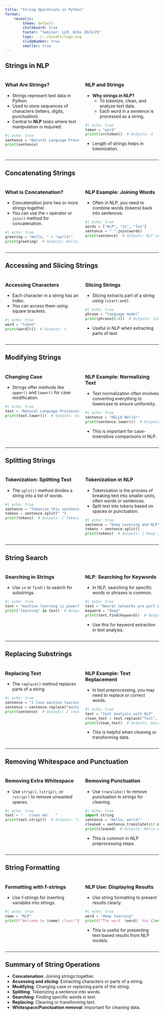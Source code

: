 ```yaml
---
title: "String Operations in Python"
format: 
    revealjs:
        theme: default
        chalkboard: true
        footer: "Seminar: LLM, WiSe 2024/25"
        logo: ../../assets/logo.svg
        slideNumber: true
        smaller: true
---
```


## Strings in NLP

:::{.columns}
::: {.column width="50%"}
### What Are Strings?
- Strings represent text data in Python.
- Used to store sequences of characters (letters, digits, punctuation).
- Central to **NLP** tasks where text manipulation is required.

```python
#| echo: true
sentence = "Natural Language Processing"
print(sentence)
```

:::
::: {.column width="50%" .fragment}
### NLP and Strings
- **Why strings in NLP?**
  - To tokenize, clean, and analyze text data.
  - Each word in a sentence is processed as a string.

```python
#| echo: true
token = "word"
print(len(token))  # Outputs: 4
```
- Length of strings helps in tokenization.
:::
:::

---

## Concatenating Strings

:::{.columns}
::: {.column width="50%"}
### What is Concatenation?
- Concatenation joins two or more strings together.
- You can use the `+` operator or `join()` method for concatenation.

```python
#| echo: true
greeting = "Hello, " + "world!"
print(greeting)  # Outputs: Hello, world!
```

:::
::: {.column width="50%" .fragment}
### NLP Example: Joining Words
- Often in NLP, you need to combine words (tokens) back into sentences.

```python
#| echo: true
words = ["NLP", "is", "fun"]
sentence = " ".join(words)
print(sentence)  # Outputs: NLP is fun
```
:::
:::

---

## Accessing and Slicing Strings

:::{.columns}
::: {.column width="50%"}
### Accessing Characters
- Each character in a string has an index.
- You can access them using square brackets.

```python
#| echo: true
word = "token"
print(word[0])  # Outputs: t
```
:::
::: {.column width="50%" .fragment}
### Slicing Strings
- Slicing extracts part of a string using `[start:end]`.

```python
#| echo: true
phrase = "language model"
print(phrase[0:8])  # Outputs: language
```

- Useful in NLP when extracting parts of text.
:::
:::

---

## Modifying Strings

:::{.columns}
::: {.column width="50%"}
### Changing Case
- Strings offer methods like `upper()` and `lower()` for case modification.

```python
#| echo: true
text = "Natural Language Processing"
print(text.lower())  # Outputs: natural language processing
```

:::
::: {.column width="50%" .fragment}
### NLP Example: Normalizing Text
- Text normalization often involves converting everything to lowercase to ensure uniformity.

```python
#| echo: true
sentence = "HELLO World!"
print(sentence.lower())  # Outputs: hello world!
```

- This is important for case-insensitive comparisons in NLP.
:::
:::

---

## Splitting Strings

:::{.columns}
::: {.column width="50%"}
### Tokenization: Splitting Text
- The `split()` method divides a string into a list of words.

```python
#| echo: true
sentence = "Tokenize this sentence."
tokens = sentence.split(" ")
print(tokens)  # Outputs: ['Tokenize', 'this', 'sentence.']
```
:::
::: {.column width="50%" .fragment}
### Tokenization in NLP
- Tokenization is the process of breaking text into smaller units, often words or sentences.
- Split text into tokens based on spaces or punctuation.

```python
#| echo: true
sentence = "Deep Learning and NLP"
tokens = sentence.split()
print(tokens)  # Outputs: ['Deep', 'Learning', 'and', 'NLP']
```
:::
:::

---

## String Search

:::{.columns}
::: {.column width="50%"}
### Searching in Strings
- Use `in` or `find()` to search for substrings.

```python
#| echo: true
text = "machine learning is powerful"
print("learning" in text)  # Outputs: True
```
:::
::: {.column width="50%" .fragment}
### NLP: Searching for Keywords
- In NLP, searching for specific words or phrases is common.

```python
#| echo: true
text = "Neural networks are part of deep learning"
keyword = "deep"
print(text.find(keyword))  # Outputs: 27 (index position)
```

- Use this for keyword extraction in text analysis.
:::
:::

---

## Replacing Substrings

:::{.columns}
::: {.column width="50%"}
### Replacing Text
- The `replace()` method replaces parts of a string.

```python
#| echo: true
sentence = "I love machine learning"
sentence = sentence.replace("machine", "deep")
print(sentence)  # Outputs: I love deep learning
```
:::
::: {.column width="50%" .fragment}
### NLP Example: Text Replacement
- In text preprocessing, you may need to replace or correct words.

```python
#| echo: true
text = "Text analysis with NLP"
clean_text = text.replace("Text", "Document")
print(clean_text)  # Outputs: Document analysis with NLP
```

- This is helpful when cleaning or transforming data.
:::
:::

---

## Removing Whitespace and Punctuation

:::{.columns}
::: {.column width="50%"}
### Removing Extra Whitespace
- Use `strip()`, `lstrip()`, or `rstrip()` to remove unwanted spaces.

```python
#| echo: true
text = "   clean me!   "
print(text.strip())  # Outputs: "clean me!"
```
:::
::: {.column width="50%" .fragment}
### Removing Punctuation
- Use `translate()` to remove punctuation in strings for cleaning.

```python
#| echo: true
import string
sentence = "Hello, world!"
cleaned = sentence.translate(str.maketrans('', '', string.punctuation))
print(cleaned)  # Outputs: Hello world
```

- This is common in NLP preprocessing steps.
:::
:::

---

## String Formatting

:::{.columns}
::: {.column width="50%"}
### Formatting with f-strings
- Use f-strings for inserting variables into strings.

```python
#| echo: true
name = "NLP"
print(f"Welcome to {name} class!")  # Outputs: Welcome to NLP class!
```
:::
::: {.column width="50%" .fragment}
### NLP Use: Displaying Results
- Use string formatting to present results clearly.

```python
#| echo: true
word = "deep learning"
print(f"The word '{word}' has {len(word)} characters.")
```

- This is useful for presenting text-based results from NLP models.
:::
:::

---

## Summary of String Operations

- **Concatenation**: Joining strings together.
- **Accessing and slicing**: Extracting characters or parts of a string.
- **Modifying**: Changing case or replacing parts of the string.
- **Splitting**: Tokenizing a sentence into words.
- **Searching**: Finding specific words in text.
- **Replacing**: Cleaning or transforming text.
- **Whitespace/Punctuation removal**: Important for cleaning data.
